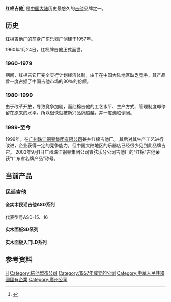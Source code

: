 {{Expand|date=2009年10月}} 
{{Infobox company
| company_name     = 广州红棉吉它有限公司
| company_logo     =[[image:Kapok_Guitars_trademark.png|image:Kapok Guitars trademark.png]]
| company_type     = 乐器制造企业
| parent           = [[广州珠江钢琴集团有限公司|广州珠江钢琴集团有限公司]]
| foundation       = 1957
| location         = 广州
| location_country = 中国
| homepage         = [http://www.kapokguitars.com.cn/ kapokguitars.com.cn] 
}}

'''红棉吉他'''<ref>{{cite web |url=http://www.kapokguitars.com.cn/cn/index.asp |title=存档副本 |accessdate=2009-10-11 |deadurl=yes |archiveurl=https://web.archive.org/web/20091001024300/http://www.kapokguitars.com.cn/cn/index.asp |archivedate=2009-10-01 }}</ref> 是[[中国大陆|中国大陆]]历史最悠久的[[吉他|吉他]]品牌之一。
==历史==
红棉吉他厂的前身广东乐器厂创建于1957年。

1960年1月24日，红棉牌吉他正式面世。
===1960-1979===
期间，红棉吉它厂完全实行计划经济体制，由于在中国大陆地区缺乏竞争，其产品曾一度占据了中国吉他市场的80％的份额。
===1980-1999===
由于改革开放，导致竞争加剧，而红棉吉他的工艺水平、生产方式、管理制度却停留在原来的水平。所以很快就被新兴品牌超越，并一度濒临倒闭。
===1999-至今===
1999年，在[[广州珠江钢琴集团有限公司|广州珠江钢琴集团有限公司]]兼并红棉吉他厂。
其后对其生产工艺进行改进，企业获得一定的竞争能力，但中国大陆地区的乐器店已经很少见到此品牌吉它。
2003年9月1日广州珠江钢琴集团公司管弦乐分公司吉他厂的“红棉”吉他荣获“广东省名牌产品”称号。

==当前产品==
===民谣吉他===
====全实木民谣吉他ASD系列====
代表型号ASD-15、16
====实木面板SD系列====
====实木面板入门LD系列====
==参考资料==
{{reflist}}

[[Category:中国制造公司|H]]
[[Category:結他製造公司|Category:結他製造公司]]
[[Category:1957年成立的公司|Category:1957年成立的公司]]
[[Category:中華人民共和國國有企業|Category:中華人民共和國國有企業]]
[[Category:廣州公司|Category:廣州公司]]